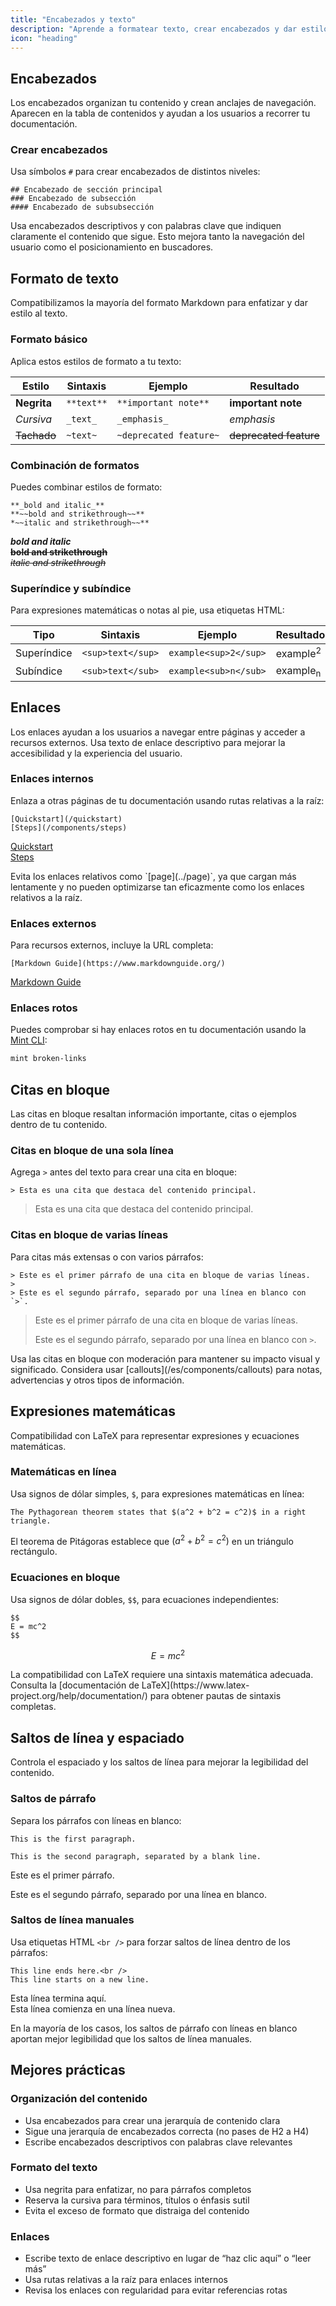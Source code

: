 ```yaml
---
title: "Encabezados y texto"
description: "Aprende a formatear texto, crear encabezados y dar estilo al contenido"
icon: "heading"
---
```


## Encabezados

Los encabezados organizan tu contenido y crean anclajes de navegación. Aparecen en la tabla de contenidos y ayudan a los usuarios a recorrer tu documentación.

### Crear encabezados

Usa símbolos `#` para crear encabezados de distintos niveles:

```mdx
## Encabezado de sección principal
### Encabezado de subsección
#### Encabezado de subsubsección
```

<Tip>
  Usa encabezados descriptivos y con palabras clave que indiquen claramente el contenido que sigue. Esto mejora tanto la navegación del usuario como el posicionamiento en buscadores.
</Tip>

## Formato de texto

Compatibilizamos la mayoría del formato Markdown para enfatizar y dar estilo al texto.

### Formato básico

Aplica estos estilos de formato a tu texto:

| Estilo | Sintaxis | Ejemplo | Resultado |
|-------|--------|---------|--------|
| **Negrita** | `**text**` | `**important note**` | **important note** |
| _Cursiva_ | `_text_` | `_emphasis_` | _emphasis_ |
| ~~Tachado~~ | `~text~` | `~deprecated feature~` | ~~deprecated feature~~ |

### Combinación de formatos

Puedes combinar estilos de formato:

```mdx
**_bold and italic_**
**~~bold and strikethrough~~**
*~~italic and strikethrough~~**
```

**_bold and italic_**<br />
**~~bold and strikethrough~~**<br />
_~~italic and strikethrough~~_

### Superíndice y subíndice

Para expresiones matemáticas o notas al pie, usa etiquetas HTML:

| Tipo | Sintaxis | Ejemplo | Resultado |
|------|--------|---------|--------|
| Superíndice | `<sup>text</sup>` | `example<sup>2</sup>` | example<sup>2</sup> |
| Subíndice | `<sub>text</sub>` | `example<sub>n</sub>` | example<sub>n</sub> |

## Enlaces

Los enlaces ayudan a los usuarios a navegar entre páginas y acceder a recursos externos. Usa texto de enlace descriptivo para mejorar la accesibilidad y la experiencia del usuario.

### Enlaces internos

Enlaza a otras páginas de tu documentación usando rutas relativas a la raíz:

```mdx
[Quickstart](/quickstart)
[Steps](/components/steps)
```

[Quickstart](/es/quickstart)<br />
[Steps](/es/components/steps)

<Note>
  Evita los enlaces relativos como `[page](../page)`, ya que cargan más lentamente y no pueden optimizarse tan eficazmente como los enlaces relativos a la raíz.
</Note>

### Enlaces externos

Para recursos externos, incluye la URL completa:

```mdx
[Markdown Guide](https://www.markdownguide.org/)
```

[Markdown Guide](https://www.markdownguide.org/)

### Enlaces rotos

Puedes comprobar si hay enlaces rotos en tu documentación usando la [Mint CLI](/es/installation):

```bash
mint broken-links
```

## Citas en bloque

Las citas en bloque resaltan información importante, citas o ejemplos dentro de tu contenido.

### Citas en bloque de una sola línea

Agrega `>` antes del texto para crear una cita en bloque:

```mdx
> Esta es una cita que destaca del contenido principal.
```

> Esta es una cita que destaca del contenido principal.

### Citas en bloque de varias líneas

Para citas más extensas o con varios párrafos:

```mdx
> Este es el primer párrafo de una cita en bloque de varias líneas.
>
> Este es el segundo párrafo, separado por una línea en blanco con `>`.
```

> Este es el primer párrafo de una cita en bloque de varias líneas.
>
> Este es el segundo párrafo, separado por una línea en blanco con `>`.

<Tip>
  Usa las citas en bloque con moderación para mantener su impacto visual y significado. Considera usar [callouts](/es/components/callouts) para notas, advertencias y otros tipos de información.
</Tip>

## Expresiones matemáticas

Compatibilidad con LaTeX para representar expresiones y ecuaciones matemáticas.

### Matemáticas en línea

Usa signos de dólar simples, `$`, para expresiones matemáticas en línea:

```mdx
The Pythagorean theorem states that $(a^2 + b^2 = c^2)$ in a right triangle.
```

El teorema de Pitágoras establece que $(a^2 + b^2 = c^2)$ en un triángulo rectángulo.

### Ecuaciones en bloque

Usa signos de dólar dobles, `$$`, para ecuaciones independientes:

```mdx
$$
E = mc^2
$$
```

$$
E = mc^2
$$

<Info>
  La compatibilidad con LaTeX requiere una sintaxis matemática adecuada. Consulta la [documentación de LaTeX](https://www.latex-project.org/help/documentation/) para obtener pautas de sintaxis completas.
</Info>

## Saltos de línea y espaciado

Controla el espaciado y los saltos de línea para mejorar la legibilidad del contenido.

### Saltos de párrafo

Separa los párrafos con líneas en blanco:

```mdx
This is the first paragraph.

This is the second paragraph, separated by a blank line.
```

Este es el primer párrafo.

Este es el segundo párrafo, separado por una línea en blanco.

### Saltos de línea manuales

Usa etiquetas HTML `<br />` para forzar saltos de línea dentro de los párrafos:

```mdx
This line ends here.<br />
This line starts on a new line.
```

Esta línea termina aquí.<br />
Esta línea comienza en una línea nueva.

<Tip>
  En la mayoría de los casos, los saltos de párrafo con líneas en blanco aportan mejor legibilidad que los saltos de línea manuales.
</Tip>

## Mejores prácticas

### Organización del contenido

- Usa encabezados para crear una jerarquía de contenido clara
- Sigue una jerarquía de encabezados correcta (no pases de H2 a H4)
- Escribe encabezados descriptivos con palabras clave relevantes

### Formato del texto

- Usa negrita para enfatizar, no para párrafos completos
- Reserva la cursiva para términos, títulos o énfasis sutil
- Evita el exceso de formato que distraiga del contenido

### Enlaces

- Escribe texto de enlace descriptivo en lugar de “haz clic aquí” o “leer más”
- Usa rutas relativas a la raíz para enlaces internos
- Revisa los enlaces con regularidad para evitar referencias rotas
